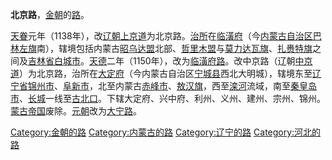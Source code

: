 '''北京路'''，[[金朝|金朝]]的[[路_(行政区划)|路]]。

[[天眷|天眷]]元年（1138年），改[[辽朝|辽朝]][[上京道|上京道]]为北京路。[[治所|治所]]在[[临潢府|临潢府]]（今[[内蒙古自治区|内蒙古自治区]][[巴林左旗|巴林左旗]]南），辖境包括内蒙古[[昭乌达盟|昭乌达盟]]北部、[[哲里木盟|哲里木盟]]与[[莫力达瓦旗|莫力达瓦旗]]、[[扎赉特旗|扎赉特旗]]之间及[[吉林省|吉林省]][[白城市|白城市]]。[[天德_(金朝)|天德]]二年（1150年），改为[[临潢府路|临潢府路]]。改中京路（辽朝[[中京道|中京道]]）为北京路，治所在[[大定府_(辽朝)|大定府]]（今内蒙古自治区[[宁城县|宁城县]]西北大明城），辖境东至[[辽宁省|辽宁省]][[锦州市|锦州市]]、[[阜新市|阜新市]]，北至内蒙古[[赤峰市|赤峰市]]、[[敖汉旗|敖汉旗]]，西至[[滦河|滦河]]流域，南至[[秦皇岛市|秦皇岛市]]、[[长城|长城]]一线至[[古北口|古北口]]。下辖大定府、兴中府、利州、义州、建州、宗州、锦州。[[蒙古帝国|蒙古帝国]]废除。[[元朝|元朝]]改为[[大宁路|大宁路]]。

{{金朝行政区划|nocat}}
[[Category:金朝的路|Category:金朝的路]]
[[Category:内蒙古的路|Category:内蒙古的路]]
[[Category:辽宁的路|Category:辽宁的路]]
[[Category:河北的路|Category:河北的路]]